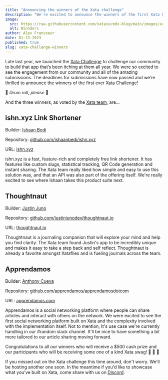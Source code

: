 ```yaml
---
title: "Announcing the winners of the Xata challenge"
description: "We're excited to announce the winners of the first Xata Challenge. There were many great submissions, here are the top three as voted by the Xata team."
image:
  src: https://raw.githubusercontent.com/xataio/mdx-blog/main/images/xata-challenge-winners.png
  alt: Winnders
author: Alex Francoeur
date: 01-13-2023
published: true
slug: xata-challenge-winners
---
```


Late last year, we launched the [Xata Challenge](https://twitter.com/xata/status/1600186056942489600) to challenge our community to build that app that’s been itching at them all year. We were so excited to see the engagement from our community and all of the amazing submissions. The deadlines for submissions have now passed and we’re thrilled to announce the winners of the first ever Xata Challenge!

🥁 *Drum roll, please* 🥁

And the three winners, as voted by the [Xata team](https://xata.io/about), are…

## ishn.xyz Link Shortener

<ArticleImage
  src="https://xata.io/images/blog/xata-challenge-winners/ishn-link-shortener.png"
  width="2876"
  height="1524"
  alt="Link shortner"
  position="center"
/>

Builder: [Ishaan Bedi](https://twitter.com/ishnbedi)

Repository: [github.com/ishaanbedi/ishn.xyz](https://github.com/ishaanbedi/ishn.xyz)

URL: [ishn.xyz](https://www.ishn.xyz/)

ishn.xyz is a fast, feature-rich and completely free link shortener. It has features like custom slugs, statistical tracking, QR Code generation and instant sharing. The Xata team really liked how simple and easy to use this solution was, and that an API was also part of the offering itself. We're really excited to see where Ishaan takes this product suite next.

## Thoughtnaut

<ArticleImage
  src="https://xata.io/images/blog/xata-challenge-winners/thoughtnaut.png"
  width="2876"
  height="1524"
  alt="Thoughtnaut"
  position="center"
/>

Builder: [Justin Juno](https://twitter.com/justinjunodev)

Repository: [github.com/justinjunodev/thoughtnaut.io](https://github.com/justinjunodev/thoughtnaut.io)

URL: [thoughtnaut.io](https://www.thoughtnaut.io/)

Thoughtnaut is a journaling companion that will explore your mind and help you find clarity. The Xata team found Justin's app to be incredibly unique and makes it easy to take a step back and self reflect. Thoughtnaut is already a favorite amongst Xataflies and is fueling journals across the team.

## Apprendamos

<ArticleImage
  src="https://xata.io/images/blog/xata-challenge-winners/apprendamos.png"
  width="2876"
  height="1524"
  alt="Apprendamos"
  position="center"
/>

Builder: [Anthony Cueva](https://twitter.com/cuevatnt)

Repository: [github.com/apprendamos/apprendamosdotcom](https://github.com/apprendamos/apprendamosdotcom)

URL: [apprendamos.com](https://apprendamos.com/home)

Apprendamos is a social networking platform where people can share articles and interact with others on the network. We were excited to see the first social networking platform built on Xata and the complexity involved with the implementation itself. Not to mention, It's use case we're currently handling in our #random slack channel. It'll be nice to have something a bit more tailored to our article sharing moving forward.

Congratulations to all our winners who will receive a $500 cash prize and our participants who will be receiving some one of a kind Xata swag! 🍾 🎉 🦋

If you missed out on the Xata challenge this time around, don't worry. We'll be hosting another one soon. In the meantime if you'd like to showcase what you've built on Xata, come share with us on [Discord](https://xata.io/discord).
